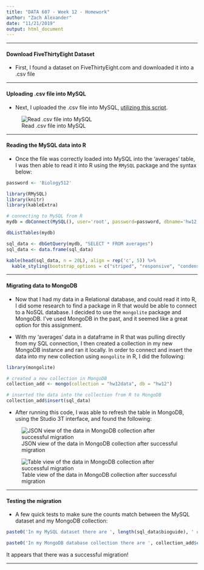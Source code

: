 ```yaml
---
title: "DATA 607 - Week 12 - Homework"
author: "Zach Alexander"
date: "11/21/2019"
output: html_document
---
```


*** 

#### Download FiveThirtyEight Dataset

+ First, I found a dataset on FiveThirtyEight.com and downloaded it into a .csv file  

***

#### Uploading .csv file into MySQL

+ Next, I uploaded the .csv file into MySQL, [utilizing this script](https://github.com/zachalexander/data607_cunysps/blob/master/Homework8/upload_data.sql). 

![Read .csv file into MySQL](/Users/zdalexander/Desktop/grad_school/data_607_cunysps/data607_cunysps/Homework8/sql_script.png)


***

#### Reading the MySQL data into R

+ Once the file was correctly loaded into MySQL into the 'averages' table, I was then able to read it into R using the `RMySQL` package and the syntax below:  

```r
password <- 'Biology512'
```


```r
library(RMySQL)
library(knitr)
library(kableExtra)

# connecting to MySQL from R
mydb = dbConnect(MySQL(), user='root', password=password, dbname='hw12', host='localhost', port = 3306)

dbListTables(mydb)

sql_data <- dbGetQuery(mydb, "SELECT * FROM averages")
sql_data <- data.frame(sql_data)

kable(head(sql_data, n = 20L), align = rep('c', 5)) %>% 
  kable_styling(bootstrap_options = c("striped", "responsive", "condensed"), full_width = TRUE)
```

***

#### Migrating data to MongoDB

+ Now that I had my data in a Relational database, and could read it into R, I did some research to find a package in R that would be able to connect to a NoSQL database. I decided to use the `mongolite` package and MongoDB. I've used MongoDB in the past, and it seemed like a great option for this assignment.  

+ With my 'averages' data in a dataframe in R that was pulling directly from my SQL connection, I then created a collection in my new MongoDB instance and ran it locally. In order to connect and insert the data into my new collection using `mongolite` in R, I did the following:

```r
library(mongolite)

# created a new collection in MongoDB
collection_add <- mongo(collection = "hw12data", db = "hw12")
```

```r
# inserted the data into the collection from R to MongoDB
collection_add$insert(sql_data)
```

+ After running this code, I was able to refresh the table in MongoDB, using the Studio 3T interface, and found the following:

![JSON view of the data in MongoDB collection after successful migration](/Users/zdalexander/Desktop/grad_school/data_607_cunysps/data607_cunysps/Homework8/json_view.png)  

![Table view of the data in MongoDB collection after successful migration](/Users/zdalexander/Desktop/grad_school/data_607_cunysps/data607_cunysps/Homework8/table_view.png) 

***

#### Testing the migration

+ A few quick tests to make sure the counts match between the MySQL dataset and my MongoDB collection:

```r
paste0('In my MySQL dataset there are ', length(sql_data$bioguide), ' observations.')
```

```r
paste0('In my MongoDB database collection there are ', collection_add$count(), ' observations.')
```

It appears that there was a successful migration!

***
